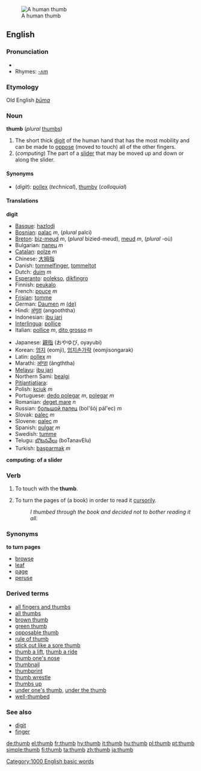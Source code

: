 [[Image:Thumbup.jpg|thumb|A human thumb]]
==English==

===Pronunciation===
*{{audio|en-us-thumb.ogg|Audio (US)}}
*Rhymes: [[Rhymes:English:-ʌm|-ʌm]]
===Etymology===
Old English ''[[þūma]]''
===Noun===
'''thumb''' (''plural'' [[thumbs]])

#The short thick [[digit]] of the human hand that has the most mobility and can be made to [[oppose]] (moved to touch) all of the other fingers.
#(''computing'') The part of a [[slider]] that may be moved up and down or along the slider.

====Synonyms====
*(''digit''): [[pollex]] (''technical''), [[thumby]] (''colloquial'')

====Translations====

'''digit'''
{{top}}
*[[Basque]]: [[hazlodi]]
*[[Bosnian]]: [[palac]] ''m'', (''plural'' palci) 
*[[Breton]]: [[biz-meud]] ''m'', (''plural'' bizied-meud), [[meud]] ''m'', (''plural'' -où)
*Bulgarian: [[палец]] ''m''
*[[Catalan]]: [[polze]] ''m''
*Chinese: [[大拇指]]
*Danish: [[tommelfinger]], [[tommeltot]]
*Dutch: [[duim]] ''m''
*[[Esperanto]]: [[polekso]], [[dikfingro]]
*Finnish: [[peukalo]]
*French: [[pouce]] ''m''
*[[Frisian]]: [[tomme]]
*German: [[Daumen]] ''m'' [[:de:Daumen|(de)]]
*Hindi: [[अंगूठा]] (angooththa)
*Indonesian: [[ibu jari]]
*[[Interlingua]]: [[pollice]]
*Italian: [[pollice]] ''m'', [[dito grosso]] ''m''
{{mid}}
*Japanese: [[親指]] (おやゆび, oyayubi)
*Korean: [[엄지]] (eomji), [[엄지손가락]] (eomjisongarak)
*Latin: [[pollex]] ''m''
*Marathi: [[आंग्ठा]] (ãngththa)
*[[:ms:Main Page|Melayu]]: [[ibu jari]]
*Northern Sami: [[bealgi]]
*[[Pitjantjatjara]]: {{Unicode|[[maṟa mama]]}}
*Polish: [[kciuk]] ''m''
*Portuguese: [[dedo polegar]] ''m'', [[polegar]] ''m''
*Romanian: [[deget mare]] ''n''
*Russian: [[большой палец]] (bol'šój pál'ec) ''m''
*Slovak: [[palec#Slovak|palec]] ''m''
*Slovene: [[palec]] ''m''
*Spanish: [[pulgar]] ''m''
*Swedish: [[tumme]]
*Telugu: [[బొటనవేలు]] (boTanavElu)
*Turkish: [[başparmak]] ''m''
{{bottom}}

'''computing: of a slider'''
{{top}}
{{mid}}
{{bottom}}

===Verb===
{{en-verb}}

#{{transitive}} To touch with the '''thumb'''.
#{{transitive}} To turn the pages of (a book) in order to read it [[cursorily]].
#:''I thumbed through the book and decided not to bother reading it all.''

===Synonyms===
'''to turn pages'''
*[[browse]]
*[[leaf]]
*[[page]]
*[[peruse]]

===Derived terms===
*[[all fingers and thumbs]]
*[[all thumbs]]
*[[brown thumb]]
*[[green thumb]]
*[[opposable thumb]]
*[[rule of thumb]]
*[[stick out like a sore thumb]]
*[[thumb a lift]], [[thumb a ride]]
*[[thumb one's nose]]
*[[thumbnail]]
*[[thumbprint]]
*[[thumb wrestle]]
*[[thumbs up]]
*[[under one's thumb]], [[under the thumb]]
*[[well-thumbed]]

===See also===
*[[digit]]
*[[finger]]
[[Category:1000 English basic words]]

[[de:thumb]]
[[el:thumb]]
[[fr:thumb]]
[[hy:thumb]]
[[it:thumb]]
[[hu:thumb]]
[[pl:thumb]]
[[pt:thumb]]
[[simple:thumb]]
[[fi:thumb]]
[[ta:thumb]]
[[zh:thumb]]
[[ja:thumb]]